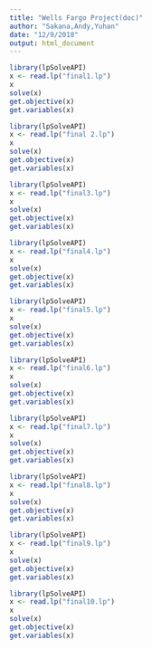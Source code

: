 ```yaml
---
title: "Wells Fargo Project(doc)"
author: "Sakana,Andy,Yuhan"
date: "12/9/2018"
output: html_document
---
```



```r
library(lpSolveAPI)
x <- read.lp("final1.lp")
x
solve(x)
get.objective(x)
get.variables(x)

```


```r
library(lpSolveAPI)
x <- read.lp("final 2.lp")
x
solve(x)
get.objective(x)
get.variables(x)

```



```r
library(lpSolveAPI)
x <- read.lp("final3.lp")
x
solve(x)
get.objective(x)
get.variables(x)
```


```r
library(lpSolveAPI)
x <- read.lp("final4.lp")
x
solve(x)
get.objective(x)
get.variables(x)
```



```r
library(lpSolveAPI)
x <- read.lp("final5.lp")
x
solve(x)
get.objective(x)
get.variables(x)
```



```r
library(lpSolveAPI)
x <- read.lp("final6.lp")
x
solve(x)
get.objective(x)
get.variables(x)
```


```r
library(lpSolveAPI)
x <- read.lp("final7.lp")
x
solve(x)
get.objective(x)
get.variables(x)
```



```r
library(lpSolveAPI)
x <- read.lp("final8.lp")
x
solve(x)
get.objective(x)
get.variables(x)
```



```r
library(lpSolveAPI)
x <- read.lp("final9.lp")
x
solve(x)
get.objective(x)
get.variables(x)
```



```r
library(lpSolveAPI)
x <- read.lp("final10.lp")
x
solve(x)
get.objective(x)
get.variables(x)
```

